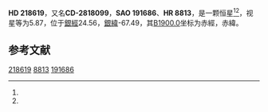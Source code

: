 {{Starbox begin
| name = HD 218619
}}
{{Starbox observe
| epoch = [[J2000.0|J2000.0]]
| constell = {{星座名待查}}<ref name=SIMBAD>{{cite web
 | url=http://simbad.u-strasbg.fr/simbad/sim-id?Ident=HR+8813
 | title =Pulsating variable Star
 | publisher=Centre de Données astronomiques de Strasbourg
 | work=SIMBAD
 | accessdate=2012-07-13}}</ref><ref name=DATA>{{cite web
 | url=http://vizier.u-strasbg.fr/viz-bin/VizieR-5?-out.add=.&-source=5050&-corr=PK=HR&-out.max=9999&HR=8813
 | title=VizieR Detailed Page
 | accessdate=2012-07-13
 | archive-date=2019-02-16
 | archive-url=https://web.archive.org/web/20190216102647/http://vizier.u-strasbg.fr/viz-bin/VizieR-5?-out.add=.&-source=5050&-corr=PK=HR&-out.max=9999&HR=8813
 | dead-url=no
 }}</ref>
| 星官 = 
| ra = {{RA|23|9|44.6}}<ref name=SIMBAD /><ref name=DATA />
| dec = {{DEC|-28|5|19}}<ref name=SIMBAD /><ref name=DATA />
| appmag_v = 5.87<ref name=SIMBAD /><ref name=DATA />
}}
{{Starbox character
| class = K2III<ref name=SIMBAD /><ref name=DATA />
| b-v = 1.31<ref name=SIMBAD /><ref name=DATA />
| u-b = 1.42<ref name=SIMBAD /><ref name=DATA />
| r-i = <ref name=SIMBAD /><ref name=DATA />
| variable = 
}}
{{Starbox astrometry
| radial_v = 1.42
| prop_mo_ra = -14
| parallax = 
| p_error = 
}}
{{Starbox catalog
| names =CD-2818099，[[SAO星表|SAO]] 191686，[[HD星表|HD]] 218619，[[HR星表|HR]] 8813}}
{{Starbox reference |Simbad=HR+8813}}
{{Starbox end}}

'''HD 218619'''，又名'''CD-2818099'''，'''SAO 191686'''、'''HR 8813'''，是一颗恒星<ref name=SIMBAD /><ref name=DATA />，视星等为5.87，位于[[銀道座標系|銀經]]24.56，[[銀道座標系|銀緯]]-67.49，其[[B1900.0|B1900.0]]坐标为赤經{{RA|23|4|20.5}}，赤緯{{DEC|-28|-67.49|51}}。

== 参考文献 ==
{{reflist}}

{{star-stub}}

[[Category:HD和HDE天體|218619]]
[[Category:HR天體|8813]]
[[Category:SAO天體|191686]]